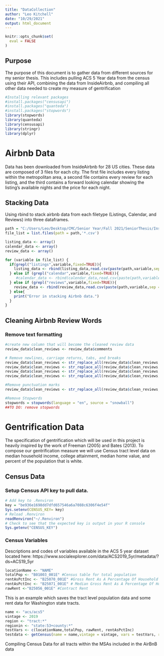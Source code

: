 ```yaml
---
title: "DataCollection"
author: "Leo Kitchell"
date: "10/29/2021"
output: html_document
---
```


```r
knitr::opts_chunk$set(
  eval = FALSE
)
```

## Purpose
The purpose of this document is to gather data from different sources for my senior thesis. This includes pulling ACS 5 Year data from the census using their API, combining the data from InsideAirbnb, and compiling all other data needed to create my measure of gentrification


```r
#Installing relevant packages
#install.packages("censusapi")
#install.packages("quanteda")
#install.packages("stopwords")
library(stopwords)
library(quanteda)
library(censusapi)
library(stringr)
library(dplyr)
```


# Airbnb Data
Data has been downloaded from InsideAirbnb for 28 US cities. These data are composed of 3 files for each city. The first file includes every listing within the metropolitan area, a second file contains every review for each listing, and the third contains a forward looking calendar showing the listing's available nights and the price for each night. 


## Stacking Data
Using rbind to stack airbnb data from each filetype (Listings, Calendar, and Reviews) into three dataframes. 
```r
path = "C:/Users/Leo/Desktop/CMC/Senior Year/Fall 2021/SeniorThesis/InsideAirbnbData/Zipped_Data/"
file_list = list.files(path = path,'*.csv')

listing_data <- array()
calendar_data <- array()
review_data <- array()

for (variable in file_list) {
  if(grepl("listings",variable,fixed=TRUE)){
    listing_data <- rbind(listing_data,read.csv(paste(path,variable,sep = "")))
  } else if (grepl("calendar",variable,fixed=TRUE)){
     #calendar_data <- rbind(calendar_data,read.csv(paste(path,variable,sep = "")))#commenting this out because the calendar data takes a long time to R bind. 
  } else if (grepl("reviews",variable,fixed=TRUE)){
    review_data <- rbind(review_data,read.csv(paste(path,variable,sep = "")))
  } else{
    print("Error in stacking Airbnb data.")
  }
}
```

## Cleaning Airbnb Review Words

### Remove text formatting
```r
#create new column that will become the cleaned review data
review_data$clean_reviews <- review_data$comments

# Remove newlines, carriage returns, tabs, and breaks
review_data$clean_reviews <- str_replace_all(review_data$clean_reviews,'\n', ' ')
review_data$clean_reviews <- str_replace_all(review_data$clean_reviews,'\t', ' ')
review_data$clean_reviews <- str_replace_all(review_data$clean_reviews,'\r', ' ')
review_data$clean_reviews <- str_replace_all(review_data$clean_reviews,'<br/>', ' ')

#Remove punctuation marks
review_data$clean_reviews <- str_replace_all(review_data$clean_reviews, "[[:punct:]]", " ") 

#Remove Stopwords
stopwords = stopwords(language = "en", source = "snowball")
##TO DO: remove stopwords 
```



# Gentrification Data
The specification of gentrification which will be used in this project is heavily inspired by the work of Freeman (2005) and Bates (2013). To compose our gentrification measure we will use Census tract level data on median household income, college attainment, median home value, and percent of the population that is white.

## Census Data

### Setup Census API key to pull data.
```r
# Add key to .Renviron
key = "be936e1698dd7dfd657546a6a7088c6306f4e54f"
Sys.setenv(CENSUS_KEY= key)
# Reload .Renviron
readRenviron("~/.Renviron")
# Check to see that the expected key is output in your R console
Sys.getenv("CENSUS_KEY")
```
### Census Variables
Descriptions and codes of variables available in the ACS 5 year dataset located here: https://www.socialexplorer.com/data/ACS2019_5yr/metadata/?ds=ACS19_5yr
```r

locationName <- "NAME"
totalPop <- "B01003_001E" #Census table for total population
rentAsPctInc <- "B25070_001E" #Gross Rent As A Percentage Of Household Income In The Past 12 Months
rentAsPctInc <- "B25071_001E" #	Median Gross Rent As A Percentage Of Household Income In The Past 12 Months (Dollars)
rawRent <-"B25056_001E" #Contract Rent
```


This is an example which saves the tract level population data and some rent data for Washington state tracts. 
```r
name <- "acs/acs5"
vintage <- 2019
region <- "tract:*"
regionin <- "state:53+county:*"
testVars <- c(locationName,totalPop, rawRent, rentAsPctInc)
testdata <- getCensus(name = name,vintage = vintage, vars = testVars, regionin = regionin, region = region)
```

Compiling Census Data for all tracts within the MSAs included in the AirBnB data
```r

```

